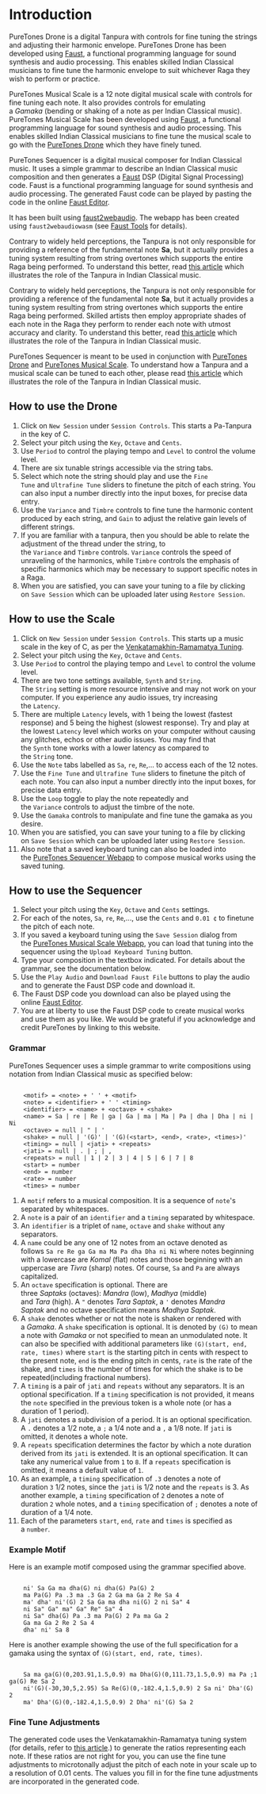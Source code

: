 # Introduction

PureTones Drone is a digital Tanpura with controls for fine tuning the strings and adjusting their harmonic envelope. PureTones Drone has been developed using [Faust](https://faust.grame.fr/), a functional programming language for sound synthesis and audio processing. This enables skilled Indian Classical musicians to fine tune the harmonic envelope to suit whichever Raga they wish to perform or practice.

PureTones Musical Scale is a 12 note digital musical scale with controls for fine tuning each note. It also provides controls for emulating a *Gamaka* (bending or shaking of a note as per Indian Classical music). PureTones Musical Scale has been developed using [Faust](https://faust.grame.fr/), a functional programming language for sound synthesis and audio processing. This enables skilled Indian Classical musicians to fine tune the musical scale to go with the [PureTones Drone](/app/) which they have finely tuned.

PureTones Sequencer is a digital musical composer for Indian Classical music. It uses a simple grammar to describe an Indian Classical music composition and then generates a [Faust](https://faust.grame.fr/) DSP (Digital Signal Processing) code. Faust is a functional programming language for sound synthesis and audio processing. The generated Faust code can be played by pasting the code in the online [Faust Editor](https://fausteditor.grame.fr/index.html).

It has been built using [faust2webaudio](https://github.com/grame-cncm/faust2webaudio). The webapp has been created using `faust2webaudiowasm` (see [Faust Tools](https://faustdoc.grame.fr/manual/tools/) for details).

Contrary to widely held perceptions, the Tanpura is not only responsible for providing a reference of the fundamental note **Sa**, but it actually provides a tuning system resulting from string overtones which supports the entire Raga being performed. To understand this better, read [this article](/tanpuraworking/) which illustrates the role of the Tanpura in Indian Classical music.

Contrary to widely held perceptions, the Tanpura is not only responsible for providing a reference of the fundamental note **Sa**, but it actually provides a tuning system resulting from string overtones which supports the entire Raga being performed. Skilled artists then employ appropriate shades of each note in the Raga they perform to render each note with utmost accuracy and clarity. To understand this better, read [this article](/tanpuraworking/) which illustrates the role of the Tanpura in Indian Classical music.

PureTones Sequencer is meant to be used in conjunction with [PureTones Drone](/app/) and [PureTones Musical Scale](/app/). To understand how a Tanpura and a musical scale can be tuned to each other, please read [this article](/tanpuraworking/) which illustrates the role of the Tanpura in Indian Classical music.
 
## How to use the Drone

1.  Click on `New Session` under `Session Controls`. This starts a Pa-Tanpura in the key of C.
2.  Select your pitch using the `Key`, `Octave` and `Cents`.
3.  Use `Period` to control the playing tempo and `Level` to control the volume level.
4.  There are six tunable strings accessible via the string tabs.
5.  Select which note the string should play and use the `Fine Tune` and `Ultrafine Tune` sliders to finetune the pitch of each string. You can also input a number directly into the input boxes, for precise data entry.
6.  Use the `Variance` and `Timbre` controls to fine tune the harmonic content produced by each string, and `Gain` to adjust the relative gain levels of different strings.
7.  If you are familiar with a tanpura, then you should be able to relate the adjustment of the thread under the string, to the `Variance` and `Timbre` controls. `Variance` controls the speed of unraveling of the harmonics, while `Timbre` controls the emphasis of specific harmonics which may be necessary to support specific notes in a Raga.
8.  When you are satisfied, you can save your tuning to a file by clicking on `Save Session` which can be uploaded later using `Restore Session`.

## How to use the Scale

1.  Click on `New Session` under `Session Controls`. This starts up a music scale in the key of C, as per the [Venkatamakhin-Ramamatya Tuning](/tuningsystems/).
2.  Select your pitch using the `Key`, `Octave` and `Cents`.
3.  Use `Period` to control the playing tempo and `Level` to control the volume level.
4.  There are two tone settings available, `Synth` and `String`. The `String` setting is more resource intensive and may not work on your computer. If you experience any audio issues, try increasing the `Latency`.
5.  There are multiple `Latency` levels, with 1 being the lowest (fastest response) and 5 being the highest (slowest response). Try and play at the lowest `Latency` level which works on your computer without causing any glitches, echos or other audio issues. You may find that the `Synth` tone works with a lower latency as compared to the `String` tone.
6.  Use the `Note` tabs labelled as `Sa`, `re`, `Re`,... to access each of the 12 notes.
7.  Use the `Fine Tune` and `Ultrafine Tune` sliders to finetune the pitch of each note. You can also input a number directly into the input boxes, for precise data entry.
8.  Use the `Loop` toggle to play the note repeatedly and the `Variance` controls to adjust the timbre of the note.
9.  Use the `Gamaka` controls to manipulate and fine tune the gamaka as you desire.
10. When you are satisfied, you can save your tuning to a file by clicking on `Save Session` which can be uploaded later using `Restore Session`.
11. Also note that a saved keyboard tuning can also be loaded into the [PureTones Sequencer Webapp](/app/) to compose musical works using the saved tuning.

## How to use the Sequencer

1.  Select your pitch using the `Key`, `Octave` and `Cents` settings.
2.  For each of the notes, `Sa`, `re`, `Re`,..., use the `Cents` and `0.01 ¢` to finetune the pitch of each note.
3.  If you saved a keyboard tuning using the `Save Session` dialog from the [PureTones Musical Scale Webapp](/app/), you can load that tuning into the sequencer using the `Upload Keyboard Tuning` button.
4.  Type your composition in the textbox indicated. For details about the grammar, see the documentation below.
5.  Use the `Play Audio` and `Download Faust File` buttons to play the audio and to generate the Faust DSP code and download it.
6.  The Faust DSP code you download can also be played using the online [Faust Editor](https://fausteditor.grame.fr/index.html).
7.  You are at liberty to use the Faust DSP code to create musical works and use them as you like. We would be grateful if you acknowledge and credit PureTones by linking to this website.

### Grammar

PureTones Sequencer uses a simple grammar to write compositions using notation from Indian Classical music as specified below:

```

    <motif> = <note> + ' ' + <motif>
    <note> = <identifier> + ' ' <timing>
    <identifier> = <name> + <octave> + <shake>
    <name> = Sa | re | Re | ga | Ga | ma | Ma | Pa | dha | Dha | ni | Ni
    <octave> = null | " | '
    <shake> = null | '(G)' | '(G)(<start>, <end>, <rate>, <times>)'
    <timing> = null | <jati> + <repeats>
    <jati> = null | . | ; | ,
    <repeats> = null | 1 | 2 | 3 | 4 | 5 | 6 | 7 | 8
    <start> = number
    <end> = number
    <rate> = number
    <times> = number

```

1.  A `motif` refers to a musical composition. It is a sequence of `note`'s separated by whitespaces.
2.  A `note` is a pair of an `identifier` and a `timing` separated by whitespace.
3.  An `identifier` is a triplet of `name`, `octave` and `shake` without any separators.
4.  A `name` could be any one of 12 notes from an octave denoted as follows `Sa re Re ga Ga ma Ma Pa dha Dha ni Ni` where notes beginning with a lowercase are *Komal* (flat) notes and those beginning with an uppercase are *Tivra* (sharp) notes. Of course, `Sa` and `Pa` are always capitalized.
5.  An `octave` specification is optional. There are three *Saptaks* (octaves): *Mandra* (low), *Madhya* (middle) and *Tara* (high). A `"` denotes *Tara Saptak*, a `'` denotes *Mandra Saptak* and no octave specification means *Madhya Saptak*.
6.  A `shake` denotes whether or not the note is shaken or rendered with a *Gamaka*. A `shake` specification is optional. It is denoted by `(G)` to mean a note with *Gamaka* or not specified to mean an unmodulated note. It can also be specified with additional parameters like `(G)(start, end, rate, times)` where `start` is the starting pitch in cents with respect to the present note, `end` is the ending pitch in cents, `rate` is the rate of the shake, and `times` is the number of times for which the shake is to be repeated(including fractional numbers).
7.  A `timing` is a pair of `jati` and `repeats` without any separators. It is an optional specification. If a `timing` specification is not provided, it means the `note` specified in the previous token is a whole note (or has a duration of 1 period).
8.  A `jati` denotes a subdivision of a period. It is an optional specification. A `.` denotes a 1/2 note, a `;` a 1/4 note and a `,` a 1/8 note. If `jati` is omitted, it denotes a whole note.
9.  A `repeats` specification determines the factor by which a note duration derived from its `jati` is extended. It is an optional specification. It can take any numerical value from `1` to `8`. If a `repeats` specification is omitted, it means a default value of `1`.
10. As an example, a `timing` specification of `.3` denotes a note of duration `3` 1/2 notes, since the `jati` is 1/2 note and the `repeats` is 3. As another example, a `timing` specification of `2` denotes a note of duration `2` whole notes, and a `timing` specification of `;` denotes a note of duration of a 1/4 note.
11. Each of the parameters `start`, `end`, `rate` and `times` is specified as a `number`.

### Example Motif

Here is an example motif composed using the grammar specified above.

```

    ni' Sa Ga ma dha(G) ni dha(G) Pa(G) 2
    ma Pa(G) Pa .3 ma .3 Ga 2 Ga ma Ga 2 Re Sa 4
    ma' dha' ni'(G) 2 Sa Ga ma dha ni(G) 2 ni Sa" 4
    ni Sa" Ga" ma" Ga" Re" Sa" 4
    ni Sa" dha(G) Pa .3 ma Pa(G) 2 Pa ma Ga 2
    Ga ma Ga 2 Re 2 Sa 4
    dha' ni' Sa 8

```

Here is another example showing the use of the full specification for a gamaka using the syntax of `(G)(start, end, rate, times)`.

```

    Sa ma ga(G)(0,203.91,1.5,0.9) ma Dha(G)(0,111.73,1.5,0.9) ma Pa ;1 ga(G) Re Sa 2
    ni'(G)(-30,30,5,2.95) Sa Re(G)(0,-182.4,1.5,0.9) 2 Sa ni' Dha'(G) 2
    ma' Dha'(G)(0,-182.4,1.5,0.9) 2 Dha' ni'(G) Sa 2

```

### Fine Tune Adjustments

The generated code uses the Venkatamakhin-Ramamatya tuning system (for details, refer to [this article](/tuningsystems/).) to generate the ratios representing each note. If these ratios are not right for you, you can use the fine tune adjustments to microtonally adjust the pitch of each note in your scale up to a resolution of 0.01 cents. The values you fill in for the fine tune adjustments are incorporated in the generated code.